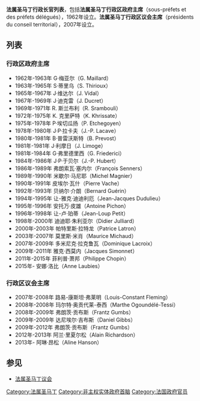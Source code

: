 '''法属圣马丁行政长官列表'''，包括'''法属圣马丁行政区政府主席'''（sous-préfets et des préfets délégués），1962年设立。'''法属圣马丁行政区议会主席'''（présidents du conseil territorial），2007年设立。
==列表==
===行政区政府主席===
* 1962年-1963年 G·梅亚尔（G. Maillard）
* 1963年-1965年 S·蒂里乌（S. Thirioux）
* 1965年-1967年 J·维达尔（J. Vidal）
* 1967年-1969年 J·迪克雷（J. Ducret）
* 1969年-1971年 R. 斯兰布利（R. Srambouli）
* 1972年-1975年 K. 克里萨特（K. Khrissate）
* 1975年-1978年 P·埃切瓜扬（P. Etchegoyen）
* 1978年-1980年 J·P·拉卡夫（J.-P. Lacave）
* 1980年-1981年 B·普雷沃斯特（B. Prevost）
* 1981年-1981年 J·利摩日（J. Limoge）
* 1981年-1984年 G·弗里德里西（G. Friederici）
* 1984年-1986年 J·P·于贝尔（J.-P. Hubert）
* 1986年-1989年 弗朗索瓦·塞内尔（François Senners）
* 1989年-1990年 米歇尔·马尼耶（Michel Magnier）
* 1990年-1991年 皮埃尔·瓦什（Pierre Vache）
* 1992年-1993年 贝纳尔·介朗（Bernard Guérin）
* 1994年-1995年 让-雅克·迪迪利厄（Jean-Jacques Dudulieu）
* 1995年-1996年 安托万·皮雄（Antoine Pichon）
* 1996年-1998年 让-卢·珀蒂（Jean-Loup Petit）
* 1998年-2000年 迪迪耶·朱利亚尔（Didier Julliard）
* 2000年-2003年 帕特里斯·拉特龙（Patrice Latron）
* 2003年-2007年 莫里斯·米肖（Maurice Michaud）
* 2007年-2009年 多米尼克·拉克鲁瓦（Dominique Lacroix）
* 2009年-2011年 雅克·西莫内（Jacques Simonnet）
* 2011年-2015年 菲利普·萧邦（Philippe Chopin）
* 2015年- 安娜·洛比（Anne Laubies）
===行政区议会主席===
* 2007年-2008年 路易-康斯坦·弗莱明（Louis-Constant Fleming）
* 2008年-2008年 玛尔特·奥贡代莱-泰西（Marthe Ogoundélé-Tessi）
* 2008年-2009年 弗朗茨·贡布斯（Frantz Gumbs）
* 2009年-2009年 达尼埃尔·吉布斯（Daniel Gibbs）
* 2009年-2012年 弗朗茨·贡布斯（Frantz Gumbs）
* 2012年-2013年 阿兰·里夏尔松（Alain Richardson）
* 2013年- 阿琳·昂松（Aline Hanson）
==参见==
*[[法属圣马丁议会|法属圣马丁议会]]
{{美洲政府首脑}}
[[Category:法属圣马丁|Category:法属圣马丁]]
[[Category:非主权实体政府首脑|Category:非主权实体政府首脑]]
[[Category:法国政府官员|Category:法国政府官员]]
